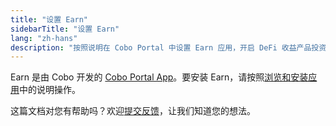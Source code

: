 ```yaml
---
title: "设置 Earn"
sidebarTitle: "设置 Earn"
lang: "zh-hans"
description: "按照说明在 Cobo Portal 中设置 Earn 应用，开启 DeFi 收益产品投资。"
---
```


Earn 是由 Cobo 开发的 [Cobo Portal App](/cn/portal/portal-apps/introduction)。要安装 Earn，请按照[浏览和安装应用](/cn/portal/portal-apps/browse-and-install)中的说明操作。

<Tip>这篇文档对您有帮助吗？欢迎[提交反馈](https://forms.zohopublic.com/cobo/form/DocumentFeedbackForm/formperma/QvLOhxJv1_JMsJ-1dleZ8Itb_7rzN-LtgvsDdxosoVI?referrername=manuals)，让我们知道您的想法。</Tip>
